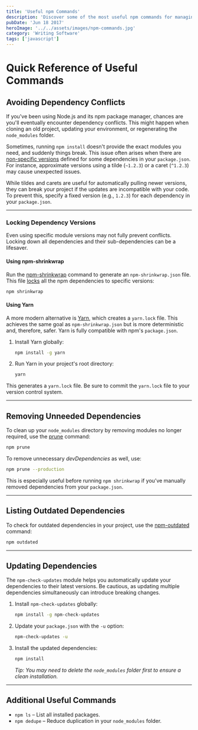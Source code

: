 ```yaml
---
title: 'Useful npm Commands'
description: 'Discover some of the most useful npm commands for managing dependencies in JavaScript projects.'
pubDate: 'Jun 18 2017'
heroImage: '../../assets/images/npm-commands.jpg'
category: 'Writing Software'
tags: ['javascript']
---
```


# Quick Reference of Useful Commands

## Avoiding Dependency Conflicts

If you've been using Node.js and its npm package manager, chances are you'll eventually encounter dependency conflicts. This might happen when cloning an old project, updating your environment, or regenerating the `node_modules` folder.

Sometimes, running `npm install` doesn't provide the exact modules you need, and suddenly things break. This issue often arises when there are [non-specific versions](https://docs.npmjs.com/misc/semver) defined for some dependencies in your `package.json`. For instance, approximate versions using a tilde (`~1.2.3`) or a caret (`^1.2.3`) may cause unexpected issues.

While tildes and carets are useful for automatically pulling newer versions, they can break your project if the updates are incompatible with your code. To prevent this, specify a fixed version (e.g., `1.2.3`) for each dependency in your `package.json`.

---

### Locking Dependency Versions

Even using specific module versions may not fully prevent conflicts. Locking down all dependencies and their sub-dependencies can be a lifesaver.

#### Using npm-shrinkwrap

Run the [npm-shrinkwrap](https://docs.npmjs.com/cli/shrinkwrap) command to generate an `npm-shrinkwrap.json` file. This file [locks](https://docs.npmjs.com/files/package-locks) all the npm dependencies to specific versions:

```bash
npm shrinkwrap
```

#### Using Yarn

A more modern alternative is [Yarn](https://yarnpkg.com/en/docs/yarn-lock), which creates a `yarn.lock` file. This achieves the same goal as `npm-shrinkwrap.json` but is more deterministic and, therefore, safer. Yarn is fully compatible with npm's `package.json`.

1. Install Yarn globally:

   ```bash
   npm install -g yarn
   ```

2. Run Yarn in your project's root directory:
   ```bash
   yarn
   ```

This generates a `yarn.lock` file. Be sure to commit the `yarn.lock` file to your version control system.

---

## Removing Unneeded Dependencies

To clean up your `node_modules` directory by removing modules no longer required, use the [prune](https://docs.npmjs.com/cli/prune) command:

```bash
npm prune
```

To remove unnecessary _devDependencies_ as well, use:

```bash
npm prune --production
```

This is especially useful before running `npm shrinkwrap` if you’ve manually removed dependencies from your `package.json`.

---

## Listing Outdated Dependencies

To check for outdated dependencies in your project, use the [npm-outdated](https://docs.npmjs.com/cli/outdated) command:

```bash
npm outdated
```

---

## Updating Dependencies

The `npm-check-updates` module helps you automatically update your dependencies to their latest versions. Be cautious, as updating multiple dependencies simultaneously can introduce breaking changes.

1. Install `npm-check-updates` globally:

   ```bash
   npm install -g npm-check-updates
   ```

2. Update your `package.json` with the `-u` option:

   ```bash
   npm-check-updates -u
   ```

3. Install the updated dependencies:

   ```bash
   npm install
   ```

   _Tip: You may need to delete the `node_modules` folder first to ensure a clean installation._

---

## Additional Useful Commands

- `npm ls` – List all installed packages.
- `npm dedupe` – Reduce duplication in your `node_modules` folder.
